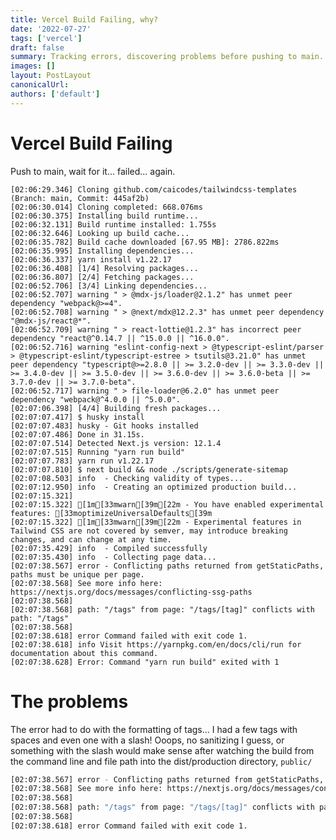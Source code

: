 ```yaml
---
title: Vercel Build Failing, why?
date: '2022-07-27'
tags: ['vercel']
draft: false
summary: Tracking errors, discovering problems before pushing to main...
images: []
layout: PostLayout
canonicalUrl:
authors: ['default']
---
```


# Vercel Build Failing

Push to main, wait for it... failed... again.

```
[02:06:29.346] Cloning github.com/caicodes/tailwindcss-templates (Branch: main, Commit: 445af2b)
[02:06:30.014] Cloning completed: 668.076ms
[02:06:30.375] Installing build runtime...
[02:06:32.131] Build runtime installed: 1.755s
[02:06:32.646] Looking up build cache...
[02:06:35.782] Build cache downloaded [67.95 MB]: 2786.822ms
[02:06:35.995] Installing dependencies...
[02:06:36.337] yarn install v1.22.17
[02:06:36.408] [1/4] Resolving packages...
[02:06:36.807] [2/4] Fetching packages...
[02:06:52.706] [3/4] Linking dependencies...
[02:06:52.707] warning " > @mdx-js/loader@2.1.2" has unmet peer dependency "webpack@>=4".
[02:06:52.708] warning " > @next/mdx@12.2.3" has unmet peer dependency "@mdx-js/react@*".
[02:06:52.709] warning " > react-lottie@1.2.3" has incorrect peer dependency "react@^0.14.7 || ^15.0.0 || ^16.0.0".
[02:06:52.716] warning "eslint-config-next > @typescript-eslint/parser > @typescript-eslint/typescript-estree > tsutils@3.21.0" has unmet peer dependency "typescript@>=2.8.0 || >= 3.2.0-dev || >= 3.3.0-dev || >= 3.4.0-dev || >= 3.5.0-dev || >= 3.6.0-dev || >= 3.6.0-beta || >= 3.7.0-dev || >= 3.7.0-beta".
[02:06:52.717] warning " > file-loader@6.2.0" has unmet peer dependency "webpack@^4.0.0 || ^5.0.0".
[02:07:06.398] [4/4] Building fresh packages...
[02:07:07.417] $ husky install
[02:07:07.483] husky - Git hooks installed
[02:07:07.486] Done in 31.15s.
[02:07:07.514] Detected Next.js version: 12.1.4
[02:07:07.515] Running "yarn run build"
[02:07:07.783] yarn run v1.22.17
[02:07:07.810] $ next build && node ./scripts/generate-sitemap
[02:07:08.503] info  - Checking validity of types...
[02:07:12.950] info  - Creating an optimized production build...
[02:07:15.321]
[02:07:15.322] [1m[33mwarn[39m[22m - You have enabled experimental features: [33moptimizeUniversalDefaults[39m
[02:07:15.322] [1m[33mwarn[39m[22m - Experimental features in Tailwind CSS are not covered by semver, may introduce breaking changes, and can change at any time.
[02:07:35.429] info  - Compiled successfully
[02:07:35.430] info  - Collecting page data...
[02:07:38.567] error - Conflicting paths returned from getStaticPaths, paths must be unique per page.
[02:07:38.568] See more info here: https://nextjs.org/docs/messages/conflicting-ssg-paths
[02:07:38.568]
[02:07:38.568] path: "/tags" from page: "/tags/[tag]" conflicts with path: "/tags"
[02:07:38.568]
[02:07:38.618] error Command failed with exit code 1.
[02:07:38.618] info Visit https://yarnpkg.com/en/docs/cli/run for documentation about this command.
[02:07:38.628] Error: Command "yarn run build" exited with 1

```

# The problems

The error had to do with the formatting of tags... I had a few tags with spaces and even one with a slash! Ooops, no sanitizing I guess, or something with the slash would make sense after watching the build from the command line and file path into the dist/production directory, `public/`

```bash
[02:07:38.567] error - Conflicting paths returned from getStaticPaths, paths must be unique per page.
[02:07:38.568] See more info here: https://nextjs.org/docs/messages/conflicting-ssg-paths
[02:07:38.568]
[02:07:38.568] path: "/tags" from page: "/tags/[tag]" conflicts with path: "/tags"
[02:07:38.568]
[02:07:38.618] error Command failed with exit code 1.

```
